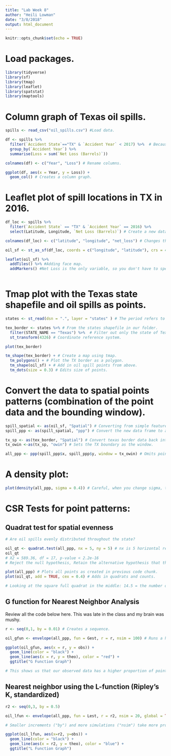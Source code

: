 ```yaml
---
title: "Lab Week 8"
author: "Heili Lowman"
date: "3/8/2018"
output: html_document
---
```


```r
knitr::opts_chunk$set(echo = TRUE)
```

# Load packages.

```r

library(tidyverse)
library(sf)
library(tmap)
library(leaflet)
library(spatstat)
library(maptools)

```

# Column graph of Texas oil spills.

```r

spills <- read_csv("oil_spills.csv") #Load data.

df <- spills %>% 
  filter(`Accident State`=="TX" & `Accident Year` < 2017) %>%  # Because the name has a space in it it must be bounded by the little backwards apostrophes. This chooses only Texan data before 2017.
  group_by(`Accident Year`) %>% 
  summarise(Loss = sum(`Net Loss (Barrels)`))

colnames(df) <- c("Year", "Loss") # Rename columns.  

ggplot(df, aes(x = Year, y = Loss)) +
  geom_col() # Creates a column graph.

```

# Leaflet plot of spill locations in TX in 2016.

```r

df_loc <- spills %>% 
  filter(`Accident State` == "TX" & `Accident Year` == 2016) %>% 
  select(Latitude, Longitude, `Net Loss (Barrels)`) # Create a new dataframe filtering 2016 Texas data and keep only lat, long, and loss columns.

colnames(df_loc) <- c("latitude", "longitude", "net_loss") # Changes the column names.

oil_sf <- st_as_sf(df_loc, coords = c("longitude", "latitude"), crs = 4326) # Convert data frame information into shape data. Remember to always list longitude first, otherwise your map will appear flipped by 90 degrees.

leaflet(oil_sf) %>% 
  addTiles() %>% #Adding face map.
  addMarkers() #Net Loss is the only variable, so you don't have to specify.
  

```

# Tmap plot with the Texas state shapefile and oil spills as points.

```r

states <- st_read(dsn = ".", layer = "states" ) # The period refers to items in your working directory that contain the name "states" and sets all those files to something called "states".

tex_border <- states %>% # From the states shapefile in our folder.
  filter(STATE_NAME == "Texas") %>%  # Filter out only the state of Texas.
  st_transform(4326) # Coordinate reference system.

plot(tex_border)

tm_shape(tex_border) + # Create a map using tmap.
  tm_polygons() + # Plot the TX border as a polygon.
  tm_shape(oil_sf) + # Add in oil spill points from above.
  tm_dots(size = 0.3) # Edits size of points.

```

# Convert the data to spatial points patterns (combination of the point data and the bounding window).

```r

spill_spatial <- as(oil_sf, "Spatial") # Converting from simple features back to a data frame.
spill_ppp <- as(spill_spatial, "ppp") # Convert the new data frame to a point pattern.

tx_sp <- as(tex_border, "Spatial") # Convert texas border data back into a data frame.
tx_owin <-as(tx_sp, "owin") # Sets the TX boundary as the window.

all_ppp <- ppp(spill_ppp$x, spill_ppp$y, window = tx_owin) # Omits points that don't align between the points pattern and the window we define.

```

# A density plot:

```r

plot(density(all_ppp, sigma = 0.4)) # Careful, when you change sigma, the output changes drastically.

```

# CSR Tests for point patterns:

## Quadrat test for spatial evenness

```r

# Are oil spills evenly distributed throughout the state?

oil_qt <- quadrat.test(all_ppp, nx = 5, ny = 5) # nx is 5 horizontal regions, ny is 5 vertical regions.
oil_qt
# X2 = 589.36, df = 17, p-value < 2.2e-16
# Reject the null hypothesis, Retain the alternative hypothesis that the data is NOT CSR, so it is NOT spatially evenly distributed.

plot(all_ppp) # Plots all points as created in previous code chunk.
plot(oil_qt, add = TRUE, cex = 0.4) # Adds in quadrats and counts.

# Looking at the square full quadrat in the middle: 14.5 = the number of points there should be if the data was truly CSR (notice it's the same to the other complete quadrat to it's right, wherease the quadrat to the left is missing a small chunk so the predicted number of events is 14 instead, if the data was truly evenly distributed). the other full number is the actual number of events (4) and the remaining number at the bottom is the standard deviation between the actual and expected (if CSR) number of events.

```

## G function for Nearest Neighbor Analysis
Review all the code below here. This was late in the class and my brain was mushy.

```r

r <- seq(0,1, by = 0.01) # Creates a sequence.

oil_gfun <- envelope(all_ppp, fun = Gest, r = r, nsim = 100) # Runs a hundred simulations.

ggplot(oil_gfun, aes(x = r, y = obs)) +
  geom_line(color = "black") +
  geom_line(aes(x = r, y = theo), color = "red") +
  ggtitle("G Function Graph")

# This shows us that our observed data has a higher proportion of point pairs with nearest neighbors at shorter distances compared to CSR (evenly distributed) data.

```

## Nearest neighbor using the L-function (Ripley's K, standardized)

```r

r2 <- seq(0,3, by = 0.5)

oil_lfun <- envelope(all_ppp, fun = Lest, r = r2, nsim = 20, global = TRUE) # This is looking at every single point that has an event and makes increasing bubbles around it until it incorporates all other observations that exist.

# Smaller increments ("by") and more simulations ("nsim") take more processing power but would yielf a smoother curve on the graph below.

ggplot(oil_lfun, aes(x=r2, y=obs)) +
  geom_line(color = "black") +
  geom_line(aes(x = r2, y = theo), color = "blue") +
  ggtitle("L Function Graph")

```




